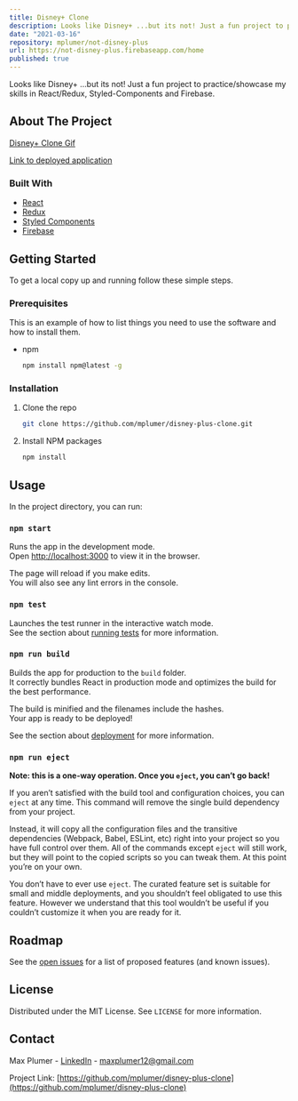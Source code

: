 ```yaml
---
title: Disney+ Clone
description: Looks like Disney+ ...but its not! Just a fun project to practice/showcase my skills in React/Redux, Styled-Components and Firebase.
date: "2021-03-16"
repository: mplumer/not-disney-plus
url: https://not-disney-plus.firebaseapp.com/home
published: true
---
```




Looks like Disney+ ...but its not! Just a fun project to practice/showcase my skills in React/Redux, Styled-Components and Firebase.

## About The Project

[Disney+ Clone Gif](https://drive.google.com/file/d/15KymT6Rah9MyTHOIB-8L3TH1oxnpdkDm/view?usp=sharing)

[Link to deployed application](https://not-disney-plus.firebaseapp.com/home)

### Built With

- [React]()
- [Redux]()
- [Styled Components]()
- [Firebase]()


## Getting Started

To get a local copy up and running follow these simple steps.

### Prerequisites

This is an example of how to list things you need to use the software and how to install them.

- npm
  ```sh
  npm install npm@latest -g
  ```

### Installation

1. Clone the repo
   ```sh
   git clone https://github.com/mplumer/disney-plus-clone.git
   ```
2. Install NPM packages
   ```sh
   npm install
   ```

## Usage

In the project directory, you can run:

### `npm start`

Runs the app in the development mode.<br />
Open [http://localhost:3000](http://localhost:3000) to view it in the browser.

The page will reload if you make edits.<br />
You will also see any lint errors in the console.

### `npm test`

Launches the test runner in the interactive watch mode.<br />
See the section about [running tests](https://facebook.github.io/create-react-app/docs/running-tests) for more information.

### `npm run build`

Builds the app for production to the `build` folder.<br />
It correctly bundles React in production mode and optimizes the build for the best performance.

The build is minified and the filenames include the hashes.<br />
Your app is ready to be deployed!

See the section about [deployment](https://facebook.github.io/create-react-app/docs/deployment) for more information.

### `npm run eject`

**Note: this is a one-way operation. Once you `eject`, you can’t go back!**

If you aren’t satisfied with the build tool and configuration choices, you can `eject` at any time. This command will remove the single build dependency from your project.

Instead, it will copy all the configuration files and the transitive dependencies (Webpack, Babel, ESLint, etc) right into your project so you have full control over them. All of the commands except `eject` will still work, but they will point to the copied scripts so you can tweak them. At this point you’re on your own.

You don’t have to ever use `eject`. The curated feature set is suitable for small and middle deployments, and you shouldn’t feel obligated to use this feature. However we understand that this tool wouldn’t be useful if you couldn’t customize it when you are ready for it.




## Roadmap

See the [open issues](https://github.com/mplumer/disney-plus-clone/issues) for a list of proposed features (and known issues).


## License

Distributed under the MIT License. See `LICENSE` for more information.


## Contact

Max Plumer - [LinkedIn](https://www.linkedin.com/in/maxplumer/) - maxplumer12@gmail.com

Project Link: [https://github.com/mplumer/disney-plus-clone](https://github.com/mplumer/disney-plus-clone)


[contributors-shield]: https://img.shields.io/github/contributors/github_username/repo.svg?style=for-the-badge
[contributors-url]: https://github.com/github_username/repo/graphs/contributors
[forks-shield]: https://img.shields.io/github/forks/github_username/repo.svg?style=for-the-badge
[forks-url]: https://github.com/github_username/repo/network/members
[stars-shield]: https://img.shields.io/github/stars/github_username/repo.svg?style=for-the-badge
[stars-url]: https://github.com/github_username/repo/stargazers
[issues-shield]: https://img.shields.io/github/issues/github_username/repo.svg?style=for-the-badge
[issues-url]: https://github.com/github_username/repo/issues
[license-shield]: https://img.shields.io/github/license/github_username/repo.svg?style=for-the-badge
[license-url]: https://github.com/github_username/repo/blob/master/LICENSE.txt
[linkedin-shield]: https://img.shields.io/badge/-LinkedIn-black.svg?style=for-the-badge&logo=linkedin&colorB=555
[linkedin-url]: https://linkedin.com/in/github_username